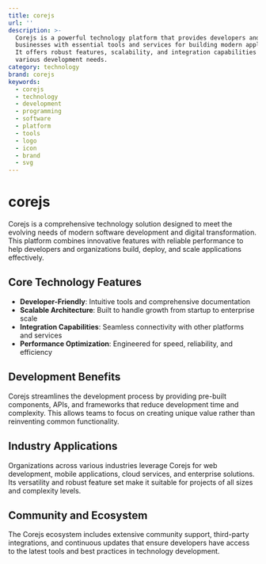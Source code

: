 ```yaml
---
title: corejs
url: ''
description: >-
  Corejs is a powerful technology platform that provides developers and
  businesses with essential tools and services for building modern applications.
  It offers robust features, scalability, and integration capabilities for
  various development needs.
category: technology
brand: corejs
keywords:
  - corejs
  - technology
  - development
  - programming
  - software
  - platform
  - tools
  - logo
  - icon
  - brand
  - svg
---
```


# corejs

Corejs is a comprehensive technology solution designed to meet the evolving needs of modern software development and digital transformation. This platform combines innovative features with reliable performance to help developers and organizations build, deploy, and scale applications effectively.

## Core Technology Features

- **Developer-Friendly**: Intuitive tools and comprehensive documentation
- **Scalable Architecture**: Built to handle growth from startup to enterprise scale
- **Integration Capabilities**: Seamless connectivity with other platforms and services
- **Performance Optimization**: Engineered for speed, reliability, and efficiency

## Development Benefits

Corejs streamlines the development process by providing pre-built components, APIs, and frameworks that reduce development time and complexity. This allows teams to focus on creating unique value rather than reinventing common functionality.

## Industry Applications

Organizations across various industries leverage Corejs for web development, mobile applications, cloud services, and enterprise solutions. Its versatility and robust feature set make it suitable for projects of all sizes and complexity levels.

## Community and Ecosystem

The Corejs ecosystem includes extensive community support, third-party integrations, and continuous updates that ensure developers have access to the latest tools and best practices in technology development.
